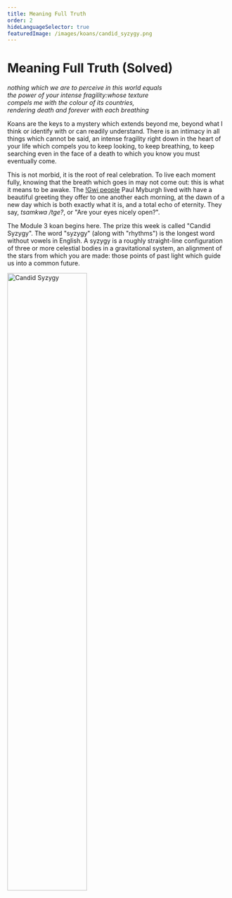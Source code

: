 ```yaml
---
title: Meaning Full Truth
order: 2
hideLanguageSelector: true
featuredImage: /images/koans/candid_syzygy.png
---
```


# Meaning Full Truth (Solved)

_nothing which we are to perceive in this world equals_  
_the power of your intense fragility:whose texture_  
_compels me with the colour of its countries,_  
_rendering death and forever with each breathing_  
  
Koans are the keys to a mystery which extends beyond me, beyond what I think or identify with or can readily understand. There is an intimacy in all things which cannot be said, an intense fragility right down in the heart of your life which compels you to keep looking, to keep breathing, to keep searching even in the face of a death to which you know you must eventually come.

This is not morbid, it is the root of real celebration. To live each moment fully, knowing that the breath which goes in may not come out: this is what it means to be awake. The [!Gwi people](/learn/module-0/conversation) Paul Myburgh lived with have a beautiful greeting they offer to one another each morning, at the dawn of a new day which is both exactly what it is, and a total echo of eternity. They say, _tsamkwa /tge?_, or "Are your eyes nicely open?".

The Module 3 koan begins <Link to="https://libraryofbabel.info/bookmark.cgi?truthmeans">here</Link>. The prize this week is called <Link to="https://ethblock.art/view/106">"Candid Syzygy"</Link>. The word "syzygy" (along with "rhythms") is the longest word without vowels in English. A syzygy is a roughly straight-line configuration of three or more celestial bodies in a gravitational system, an alignment of the stars from which you are made: those points of past light which guide us into a common future.

<Aligner center>
<Image style="width:60%" src="/images/koans/candid_syzygy.png" alt="Candid Syzygy" />
</Aligner>